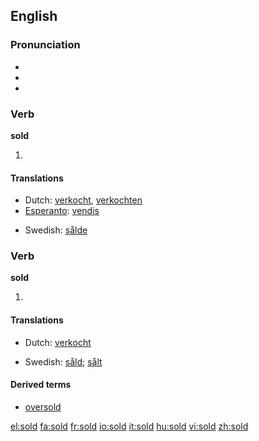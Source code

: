 {{see|şold}}

==English==

===Pronunciation===
*{{IPA|/'sɔld/}}
*{{audio|en-us-sold.ogg|Audio (US)}}
*{{rhymes|əʊld}}

===Verb===
'''sold'''

# {{simple past of|[[sell]]|lang=English}}

====Translations====
{{trans-top|simple past of to sell}}
*Dutch: [[verkocht]], [[verkochten]]
*[[Esperanto]]: [[vendis]]
{{trans-mid}}
*Swedish: [[sålde]]
{{trans-bottom}}

===Verb===
'''sold'''

# {{past participle of|[[sell]]|lang=English}}

====Translations====
{{trans-top|past participle of to sell}}
*Dutch: [[verkocht]]
{{trans-mid}}
*Swedish: [[såld]]; [[sålt]]
{{trans-bottom}}

====Derived terms====
* [[oversold]]

[[el:sold]]
[[fa:sold]]
[[fr:sold]]
[[io:sold]]
[[it:sold]]
[[hu:sold]]
[[vi:sold]]
[[zh:sold]]